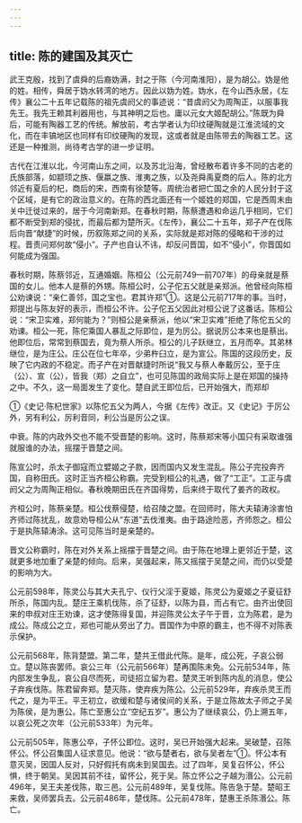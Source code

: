 ```yaml
---
---
---
```

title: 陈的建国及其灭亡
---



武王克殷，找到了虞舜的后裔妫满，封之于陈（今河南淮阳），是为胡公。妫是他的姓。相传，舜居于妫水转湾的地方。因此以妫为姓。妫水，在今山西永居，《左传》襄公二十五年记载陈的祖先虞阏父的事迹说：“昔虞阏父为周陶正，以服事我先王。我先王赖其利器用也，与其神明之后也。庸以元女大姬配胡公。”陈既为舜后，可能有陶器工艺的传统。解放前，考古学者认为印纹硬陶就是江淮流域的文化，而在丰镐地区也同样有印纹硬陶的发现，这或者就是由陈带去的陶器工艺。这还是一种推测，尚待考古学的进一步证明。

古代在江淮以北，今河南山东之间，以及苏北沿海，曾经散布着许多不同的古老的氏族部落，如颛顼之族、偃嬴之族、淮夷之族，以及尧舜禹夏商的后人。陈的北方邻近有夏后的杞，商后的宋，西南有徐楚等。周统治者把亡国之余的人民分封于这个区域，是有它的政治意义的。在陈的西北面还有一个姬姓的郑国，它是西周末由关中迁徙过来的，居于今河南新郑。在春秋时期，陈蔡遭遇和命运几乎相同，它们都不断受到郑的侵扰，而最后都为楚所灭。《左传》，襄公二十五年，郑子产在伐陈后向晋“献捷”的时候，历叙陈郑之间的关系，实际就是郑对陈的侵略和干涉的过程。晋责问郑何故“侵小”。子产也自认不讳，却反问晋国，如不“侵小”，你晋国如何能成为强国。

春秋时期，陈蔡邻近，互通婚姻。陈桓公（公元前749—前707年）的母亲就是蔡国的女儿。他本人是蔡的外甥。陈桓公时，公子佗五父就是亲郑派。他曾经向陈桓公劝谏说：“亲仁善邻，国之宝也。君其许郑”①。这是公元前717年的事。当时，郑提出与陈友好的表示，而桓公不许。公子佗五父因此对桓公说了这番话。陈桓公说：“宋卫实难，郑何能为？”则桓公是亲蔡派，他以“宋卫实难”拒绝了陈佗五父的劝谏。桓公一死，陈佗乘国人暴乱之际即位，是为厉公。据说厉公本来也是蔡出。他即位后，常常到蔡国去，竟为蔡人所杀。桓公的儿子跃继立，五月而卒。其弟林继位，是为庄公。庄公在位七年卒，少弟杵臼立，是为宣公。陈国的这段历史，反映了它内政的不稳定。而子产在对晋献捷时所说“我又与蔡人奉戴厉公，至于庄（公）、宣（公），皆我（郑）之自立”，也可见陈国的政局实际上是在郑国的操持之中。不久，这一局面发生了变化。楚自武王即位后，已开始强大，而郑却

①《史记·陈杞世家》以陈佗五父为两人，今据《左传》改正。又《史记》于厉公外，另有利公，厉利音同，利公当是厉公之误。

中衰。陈的内政外交也不能不受晋楚的影响。这时，陈蔡郑宋等小国只有采取谁强就服谁的办法，摇摆于晋楚之间。

陈宣公时，杀太子御寇而立嬖姬之子款，因而国内又发生混乱。陈公子完投奔齐国，自称田氏。这时正当齐桓公称霸。完受到桓公的礼遇，做了“工正”。工正与虞阏父之为周陶正相似。春秋晚期田氏在齐国得势，后来终于取代了姜齐的政权。

齐桓公时，陈蔡亲楚。桓公伐蔡侵楚，给召陵之盟。在回师时，陈大夫辕涛涂害怕齐师过陈扰乱，故意劝导桓公从“东道”去伐淮夷。由于路途险恶，齐师怨之。桓公于是执陈辕涛涂。这可见陈当时是亲楚的。

晋文公称霸时，陈在对外关系上摇摆于晋楚之间。由于陈在地理上更邻近于楚，这就更多地加重了亲楚的倾向。后来，吴强起来，陈又摇摆于吴楚之间，而仍以受楚的影响为大。

公元前598年，陈灵公与其大夫孔宁、仪行父淫于夏姬，陈灵公为夏姬之子夏征舒所杀，陈国内乱。楚庄王乘机伐陈，杀了征舒，以陈为县，而占有它。由齐出使回来的申叔对庄王劝谏，这才使陈得复国，并迎陈灵公太子午于晋，立为陈君，是为成公。陈成公之立，郑也可能从旁出了力。晋国作为中原的霸主，也不得不对陈表示保护。

公元前568年，陈背楚盟。第二年，楚共王借此代陈。是年，成公死，子哀公弱立。楚以陈丧罢师。哀公三年（公元前566年）楚再围陈未免。公元前534年，陈内部发生争乱，哀公自尽而死，司徒招立留为君。楚灵王听到陈内乱的消息，使公子弃疾伐陈。陈君留奔郑。楚灭陈，使弃疾为陈公。公元前529年，弃疾杀灵王而代之，是为平王。平王初立，欲缓和楚与诸侯间的关系，于是立陈故太子师之子吴为陈侯，是为惠公。陈亡至惠公立“空纪五岁”。惠公为了继续哀公，仍上溯五年，以哀公死之次年（公元前533年）为元年。

公元前505年，陈惠公卒，子怀公即位。这时，吴已开始强大起来。吴破楚，召陈怀公。怀公召集国人征求意见。他说：“欲与楚者右，欲与吴者左”①。怀公本有意灭吴，因国人反对，只好假托有病未到吴国去。过了四年，吴复召怀公，怀公惧，终于朝吴。吴因其前不往，留怀公，死于吴。陈立怀公之子越为湣公。公元前496年，吴王夫差伐陈，取三邑。公元前489年，吴复伐陈。陈告急于楚。楚昭王来救，吴师罢兵去。公元前486年，楚伐陈。公元前478年，楚惠王杀陈湣公。陈亡。